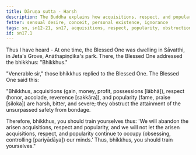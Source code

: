 ```yaml
---
title: Dāruṇa sutta - Harsh
description: The Buddha explains how acquisitions, respect, and popularity are harsh, bitter, and severe, obstructing the attainment of the unsurpassed safety from the bondage.
fetter: sensual desire, conceit, personal existence, ignorance
tags: sn, sn12-21, sn17, acquisitions, respect, popularity, obstruction
id: sn17.1
---
```


Thus I have heard - At one time, the Blessed One was dwelling in Sāvatthi, in Jeta's Grove, Anāthapiṇḍika's park. There, the Blessed One addressed the bhikkhus: "Bhikkhus."

"Venerable sir," those bhikkhus replied to the Blessed One. The Blessed One said this:

"Bhikkhus, acquisitions (gain, money, profit, possessions [lābhā]), respect (honor, accolade, reverence [sakkāra]), and popularity (fame, praise [siloka]) are harsh, bitter, and severe; they obstruct the attainment of the unsurpassed safety from bondage.

Therefore, bhikkhus, you should train yourselves thus: 'We will abandon the arisen acquisitions, respect and popularity, and we will not let the arisen acquisitions, respect, and popularity continue to occupy (obsessing, controlling [pariyādāya]) our minds.' Thus, bhikkhus, you should train yourselves."
